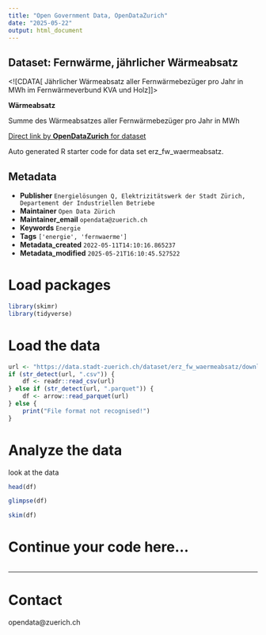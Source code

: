 ```yaml
---
title: "Open Government Data, OpenDataZurich"
date: "2025-05-22"
output: html_document
---
```


## Dataset: Fernwärme, jährlicher Wärmeabsatz

<![CDATA[
Jährlicher Wärmeabsatz aller Fernwärmebezüger pro Jahr in MWh im Fernwärmeverbund KVA und Holz
]]>

**Wärmeabsatz**

Summe des Wärmeabsatzes aller Fernwärmebezüger pro Jahr in MWh



[Direct link by **OpenDataZurich** for dataset](https://data.stadt-zuerich.ch/dataset/erz_fw_waermeabsatz)

Auto generated R starter code for data set erz_fw_waermeabsatz.

## Metadata

- **Publisher** `Energielösungen Q, Elektrizitätswerk der Stadt Zürich, Departement der Industriellen Betriebe`
- **Maintainer** `Open Data Zürich`
- **Maintainer_email** `opendata@zuerich.ch`
- **Keywords** `Energie`
- **Tags** `['energie', 'fernwaerme']`
- **Metadata_created** `2022-05-11T14:10:16.865237`
- **Metadata_modified** `2025-05-21T16:10:45.527522`


# Load packages

```r
library(skimr)
library(tidyverse)
```

# Load the data

```r
url <- "https://data.stadt-zuerich.ch/dataset/erz_fw_waermeabsatz/download/fw_waermeabsatz.csv"
if (str_detect(url, ".csv")) {
    df <- readr::read_csv(url)
} else if (str_detect(url, ".parquet")) {
    df <- arrow::read_parquet(url)
} else {
    print("File format not recognised!")
}
```

# Analyze the data

look at the data
```r
head(df)
```

```r
glimpse(df)
```

```r
skim(df)
```

# Continue your code here...

```r

```

------------------------------------------------------------------------

# Contact

opendata@zuerich.ch
